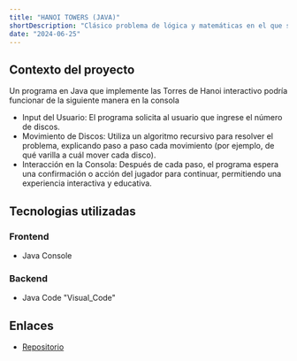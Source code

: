 ```yaml
---
title: "HANOI TOWERS (JAVA)"
shortDescription: "Clásico problema de lógica y matemáticas en el que se utilizan tres varillas y varios discos de distintos tamaños apilados en una de ellas."
date: "2024-06-25"
---
```


## Contexto del proyecto
Un programa en Java que implemente las Torres de Hanoi interactivo podría funcionar de la siguiente manera en la consola
- Input del Usuario: El programa solicita al usuario que ingrese el número de discos.
- Movimiento de Discos: Utiliza un algoritmo recursivo para resolver el problema, explicando paso a paso cada movimiento (por ejemplo, de qué varilla a cuál mover cada disco).
- Interacción en la Consola: Después de cada paso, el programa espera una confirmación o acción del jugador para continuar, permitiendo una experiencia interactiva y educativa.

## Tecnologias utilizadas

### Frontend
- Java Console

### Backend

- Java Code "Visual_Code"

## Enlaces

- [Repositorio](https://github.com/DaniLobo2610/Towers-of-Hanoi.git)